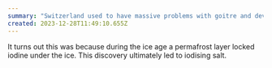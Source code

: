 ```yaml
---
summary: "Switzerland used to have massive problems with goitre and developmental birth defects"
created: 2023-12-28T11:49:10.655Z
---
```


It turns out this was because during the ice age a permafrost layer locked iodine under the ice. This discovery ultimately led to iodising salt.

